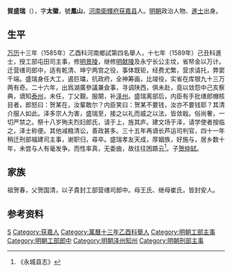 '''賀盛瑞'''（{{bd|1553年||1615年||}}），字'''太徽'''，號'''鳳山'''，[[河南|河南]][[衛輝府|衛輝府]][[获嘉县|获嘉县]]人。[[明朝|明朝]]政治人物、[[進士|進士]]出身。

== 生平 ==
[[万历|万历]]十三年（1585年）乙酉科河南鄉試第四名舉人，十七年（1589年）己丑科進士，授工部屯田司主事，修[[明景陵|明景陵]]，继修[[明献陵|明献陵]]及永宁长公主坟，省帑金以万计。迁营缮司郎中，适有乾清、坤宁两宫之役，事体既钜，经费尤繁，营求请托，弊窦千端。盛瑞身任大工，遏巨璫，抗政府，全神筹画，比竣役，实省在库银九十三万两有奇。二十六年，出爲湖廣參議兼僉事，寻调陕西，俱未赴，竟以敛怨中己亥察典，谪知[[泰州|泰州]]，未任，丁父艱。服闋，补[[泽州|泽州]]。盛瑞离部后，内臣有手批缮郎帽核目者，郎怒曰：贺某在，汝輩敢尔？内臣笑曰：贺某不要钱，汝亦不要钱耶？其清介服人如此。泽多宗人为害，盛瑞至，接之以礼而威之以法，皆敛戢。俗尚奢，一切严禁之。祭十八岁殉夫烈妇郎氏，请于上，旌其庐。建文场于泽，请学使者按临之，泽士称便。其他减粮清讼，善政甚多。三十五年再谪长芦运司判官，四十一年稍迁刑部福建司主事，谢职归，尋卒。盛瑞孝友天成，厚姻族，好施与，居乡数十年，未尝与人有毫发争。而性率真，无委曲，故往往困踬云<ref>《永城县志》</ref>。子[[贺仲轼|贺仲轼]]。

== 家族 ==
祖贺春，父贺国清，以子貴封工部营缮司郎中。母王氏、继母崔氏，皆封安人。

== 参考资料 ==
{{reflist}}

{{萬曆十七年己丑科殿試金榜}}

{{Authority control}}

{{DEFAULTSORT:Sheng盛}}
[[Category:贺姓|S]]
[[Category:获嘉人|Category:获嘉人]]
[[Category:萬曆十三年乙酉科舉人|Category:萬曆十三年乙酉科舉人]]
[[Category:明朝工部主事|Category:明朝工部主事]]
[[Category:明朝工部郎中|Category:明朝工部郎中]]
[[Category:明朝泽州知州|Category:明朝泽州知州]]
[[Category:明朝刑部主事|Category:明朝刑部主事]]


{{明朝人物小作品}}